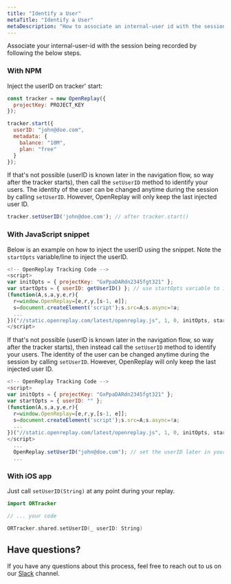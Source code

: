 ```yaml
---
title: "Identify a User"
metaTitle: "Identify a User"
metaDescription: "How to associate an internal-user id with the session recording."
---
```


<YoutubeVideo title="Watch how to Identify users in your replays"
  description="If you don't like reading, you can follow this video tutorial showing you how associate your reyplays to your users."
  videoURL="https://youtu.be/xfotXkeyXZM"
/>

Associate your internal-user-id with the session being recorded by following the below steps.

### With NPM

Inject the userID on tracker' start:

```js
const tracker = new OpenReplay({
  projectKey: PROJECT_KEY
});

tracker.start({
  userID: "john@doe.com",
  metadata: {
    balance: "10M",
    plan: "free"
  }
});
```

If that's not possible (userID is known later in the navigation flow, so way after the tracker starts), then call the `setUserID` method to identify your users. The identity of the user can be changed anytime during the session by calling `setUserID`. However, OpenReplay will only keep the last injected user ID.

```js
tracker.setUserID('john@doe.com'); // after tracker.start()
```

### With JavaScript snippet

Below is an example on how to inject the userID using the snippet. Note the `startOpts` variable/line to inject the userID.

```js
<!-- OpenReplay Tracking Code -->
<script>
var initOpts = { projectKey: "GxPpaDARdn2345fgt321" };
var startOpts = { userID: getUserID() }; // use startOpts variable to inject userID
(function(A,s,a,y,e,r){
  r=window.OpenReplay=[e,r,y,[s-1, e]];
  s=document.createElement('script');s.src=A;s.async=!a;
  ...
})("//static.openreplay.com/latest/openreplay.js", 1, 0, initOpts, startOpts);
</script>
```

If that's not possible (userID is known later in the navigation flow, so way after the tracker starts), then instead call the `setUserID` method to identify your users. The identity of the user can be changed anytime during the session by calling `setUserID`. However, OpenReplay will only keep the last injected user ID.

```js
<!-- OpenReplay Tracking Code -->
<script>
var initOpts = { projectKey: "GxPpaDARdn2345fgt321" };
var startOpts = { userID: "" };
(function(A,s,a,y,e,r){
  r=window.OpenReplay=[e,r,y,[s-1, e]];
  s=document.createElement('script');s.src=A;s.async=!a;
  ...
})("//static.openreplay.com/latest/openreplay.js", 1, 0, initOpts, startOpts);
</script>
  ...
  OpenReplay.setUserID("john@doe.com"); // set the userID later in your code
  ...
```

### With iOS app

Just call `setUserID(String)` at any point during your replay.

```swift
import ORTracker

// ... your code

ORTracker.shared.setUserID(_ userID: String)
```

## Have questions?
If you have any questions about this process, feel free to reach out to us on our [Slack](https://slack.openreplay.com) channel.